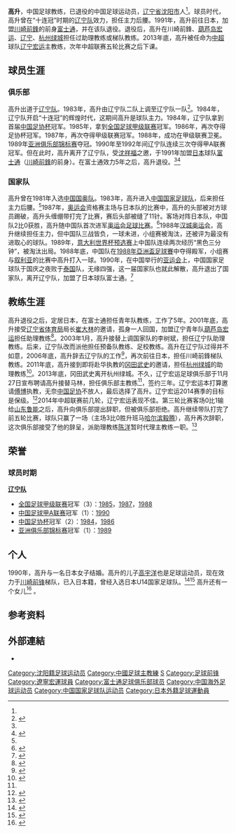 {{Football manager infobox
| playername = 高升
| fullname = 高升
| englishfullname = 
| nickname = 
| countryofbirth = {{CHN}}
| cityofbirth = [[辽宁省|辽宁省]][[沈阳市|沈阳市]]
| dateofbirth = {{birth date and age|df=yes|1962|5|10}}
| height = {{height|m=1.83}}
| position = 后腰
| currentclub = 
| years1 = 1983 - 1991
| clubs1 = [[辽宁宏运|辽宁队]]
| caps1  = 
| goals1 =
| years2 = 1991 - 1995
| clubs2 = [[川崎前鋒|富士通]]
| caps2  = 
| goals2 =
| youthyears1 = 1976 - 1983
| youthclubs1 = 辽宁
| nationalyears = 1983 - 1990
| nationalteam = {{fb|CHN}}
| nationalcaps1 = 55
| nationalgoals1 = 3
| manageryears1 = 1996 - 2001
| managerclubs1 = [[川崎前鋒|川崎前鋒]]<small>（青年队教练）</small>
| manageryears2 = 2002 - 2003
| managerclubs2 = [[葫芦岛宏运|葫芦岛宏运]]<small>（助理教练）</small>
| manageryears3 = 2003 - 2005
| managerclubs3 = [[辽宁宏运|辽宁中誉]]<small>（助理教练）</small>
| manageryears4 = 2005 - 2011
| managerclubs4 = 川崎前鋒<small>（梯队教练）</small>
| manageryears5 = 2012 - 2013
| managerclubs5 = [[杭州绿城|杭州绿城]]<small>（助理教练）</small>
| manageryears6 = 2013 - 2014
| managerclubs6 = [[辽宁宏运|辽宁宏运]]
|}}
{{noteTA
|G1=足球
}}
'''高升'''{{BD|1962年|5月10日|||catIdx=Gao,高}}，中国足球教练，已退役的中国足球运动员，[[辽宁省|辽宁省]][[沈阳市|沈阳市]]人<ref name=fc/>。球员时代，高升曾在“十连冠”时期的[[辽宁宏运|辽宁队]]效力，担任主力后腰。1991年，高升前往日本，加盟[[川崎前鋒|川崎前鋒]]的前身[[川崎前鋒|富士通]]，并在该队退役。退役后，高升在川崎前鋒、[[葫芦岛宏运|葫芦岛宏运]]、[[辽宁宏运|辽宁]]、[[杭州绿城|杭州绿城]]担任过助理教练或梯队教练。2013年底，高升被任命为[[中超|中超]]球队[[辽宁宏运|辽宁宏运]]主教练，次年中超联赛五轮比赛之后下课。

== 球员生涯 ==
=== 俱乐部 ===
高升出道于[[辽宁宏运|辽宁队]]。1983年，高升由辽宁队二队上调至辽宁队一队<ref>{{cite news|title=辽宁足球的风雨历程：85开启十连冠伟业 98重振雄风|url=http://sports.sina.com.cn/c/2008-05-13/07523658922.shtml|accessdate=2013-11-28|newspaper=沈阳晚报|date=2008-05-13|archive-date=2020-08-30|archive-url=https://web.archive.org/web/20200830143230/http://sports.sina.com.cn/c/2008-05-13/07523658922.shtml|dead-url=no}}</ref>。1984年，辽宁队开启“十连冠”的辉煌时代，这期间高升是球队主力。1984年，辽宁队拿到首届[[中国足协杯|中国足协杯]]冠军。1985年，拿到[[全国足球甲级联赛|全国足球甲级联赛]]冠军。1986年，再次夺得足协杯冠军。1987年，再次夺得甲级联赛冠军。1988年，成功在甲级联赛卫冕。1989年[[亚洲俱乐部锦标赛|亚洲俱乐部锦标赛]]夺冠。1990年至1992年间辽宁队连续三次夺得甲A联赛冠军。但在此时，高升离开了辽宁队，受[[沈祥福|沈祥福]]之邀，于1991年加盟[[日本|日本]]球队[[川崎前鋒|富士通]]（[[川崎前鋒|川崎前鋒]]的前身）。在富士通效力5年之后，高升退役。<ref name=qsnj/><ref name=fc>{{cite web|title=关于聘用高升担任宏运足球队主教练的公告|url=http://www.lnhyfc.com/news/zw.asp?id=1627|publisher=辽宁宏运足球俱乐部|accessdate=2013-11-28|archive-url=https://web.archive.org/web/20131203080038/http://www.lnhyfc.com/news/zw.asp?id=1627|archive-date=2013-12-03|dead-url=yes}}</ref>

=== 国家队 ===
高升曾在1981年入选[[中国国奥队|中国国奥队]]。1983年，高升进入[[中国国家足球队|中国国家足球队]]，后来担任主力后腰。<ref name=fc/>1987年，[[奥运会|奥运会]]资格赛主场与日本队的比赛中，高升的头部被对方球员踢破，高升头缠绷带打完了比赛，赛后头部被缝了11针。客场对阵日本队，中国队2比0获胜，高升随中国队首次进军[[奥运会足球比赛|奥运会足球比赛]]。<ref>{{cite news|title=专访高升：忆88克日展国魂 看今朝国奥踏征程|url=http://2008.qq.com/a/20080804/002568.htm|accessdate=2013-11-28|newspaper=腾讯体育|date=2008-08-04|archive-url=https://web.archive.org/web/20131203002324/http://2008.qq.com/a/20080804/002568.htm|archive-date=2013-12-03|dead-url=yes}}</ref>1988年[[汉城奥运会|汉城奥运会]]，高升继续担任主力，但中国队三战皆负，一球未进，小组赛被淘汰，还被评为最没有进取心的球队。1989年，[[1990年意大利世界杯|意大利世界杯]][[1990年世界杯外围赛|预选赛]]上中国队连续两次经历“黑色三分钟”，被淘汰出局。1988年底，中国队在[[1988年亞洲盃足球賽|1988年亞洲盃足球賽]]中夺得殿军，小组赛与[[叙利亚|叙利亚]]的比赛中高升打入一球。1990年，在中国举行的[[北京亚运会|亚运会]]上，中国国家足球队于国庆之夜败于[[泰国|泰国]]队，无缘四强，这一届国家队也就此解散，高升退出了国家队，离开辽宁队，加盟了日本球队富士通。<ref name=qsnj>{{cite news|title=青少年足球教练之星高升：悲伤之后更多的是欢乐|url=http://sports.sina.com.cn/c/2004-12-24/20191318018.shtml|accessdate=2013-11-28|newspaper=新浪体育|date=2004-12-24|archive-date=2004-12-30|archive-url=https://web.archive.org/web/20041230162807/http://sports.sina.com.cn/c/2004-12-24/20191318018.shtml|dead-url=no}}</ref>

==教练生涯==
高升退役之后，定居日本，在富士通担任青年队教练，工作了5年。2001年底，高升接受[[辽宁省体育局|辽宁省体育局]]局长[[崔大林|崔大林]]的邀请，孤身一人回国，加盟辽宁青年队[[葫芦岛宏运|葫芦岛宏运]]担任助理教练<ref>{{cite news|title=高升用义气诠释足球 前国脚商讨为张惠康献爱心|url=http://sports.sohu.com/09/05/news210120509.shtml|accessdate=2013-11-28|newspaper=沈阳今报|date=2003-06-15|archive-date=2020-08-30|archive-url=https://web.archive.org/web/20200830143235/https://sports.sohu.com/09/05/news210120509.shtml|dead-url=no}}</ref>。2003年1月，高升接替上调国家队的李树斌，担任辽宁队助理教练。后来，辽宁队改而派他担任预备队教练、足校教练。高升在辽宁队过得并不如意，2006年底，高升辞去辽宁队的工作<ref>{{cite news|title=中国教练执教日本球队 辽宁助教远赴东洋淘金|url=http://sports.163.com/06/1130/09/315RD4QM00051C89.html|accessdate=2013-11-28|newspaper=网易体育|date=2006-11-30|archive-date=2016-03-05|archive-url=https://web.archive.org/web/20160305075206/http://sports.163.com/06/1130/09/315RD4QM00051C89.html|dead-url=no}}</ref>，再次前往日本，担任川崎前鋒梯队教练。2011年底，高升接到即将赴华执教的[[冈田武史|冈田武史]]的邀请，担任[[杭州绿城|杭州绿城]]的助理教练<ref>{{cite news|title=高升：都是因为冈田的一个电话|url=http://tech.hexun.com/2012-02-02/137697948.html|accessdate=2013-11-28|newspaper=沈阳晚报|date=2012-02-02|archive-url=https://web.archive.org/web/20131203055638/http://tech.hexun.com/2012-02-02/137697948.html|archive-date=2013-12-03|dead-url=yes}}</ref>。2013年底，冈田武史离开杭州绿城。不久，辽宁宏运足球俱乐部于11月27日宣布聘请高升接替马林，担任俱乐部主教练<ref name=fc/>，签约三年。辽宁宏运本打算邀请[[傅博|傅博]]执教，无奈[[中国足协|中国足协]]不放人，最后选择了高升。辽宁宏运2014赛季的目标是保级。<ref>{{cite news|title=辽足与耶夫蒂奇签约两年 主场迁往盘锦将成事实|url=http://sports.sohu.com/20131128/n390937830.shtml|accessdate=2013-11-28|newspaper=北国网-辽沈晚报|date=2013-11-28|archive-date=2013-12-04|archive-url=https://web.archive.org/web/20131204120032/http://sports.sohu.com/20131128/n390937830.shtml|dead-url=no}}</ref>2014年中超联赛前几轮，辽宁宏运表现不佳。第三轮比赛客场0比1输给[[山东鲁能|山东鲁能]]之后，高升向俱乐部提出辞职，但被俱乐部拒绝。高升继续带队打完了前五轮比赛，球队只赢了一场（主场3比0胜升班马[[哈尔滨毅腾|哈尔滨毅腾]]），高升再次辞职，这次俱乐部接受了他的辞呈，派助理教练[[陈洋|陈洋]]暂时代理主教练一职。<ref>{{cite news|title=辽足换帅高升请辞辽小虎时代名将接任 肇俊哲辅佐|url=http://sports.sina.com.cn/j/2014-04-09/17237111658.shtml|accessdate=2014-04-11|newspaper=新浪体育|date=2014-04-09|archive-date=2018-04-04|archive-url=https://web.archive.org/web/20180404201005/http://sports.sina.com.cn/j/2014-04-09/17237111658.shtml|dead-url=no}}</ref>

== 荣誉 ==
=== 球员时期 ===
'''[[辽宁宏运|辽宁队]]'''
* [[全国足球甲级联赛|全国足球甲级联赛]]冠军（3）：[[1985年全国足球甲级联赛|1985]]，[[1987年全国足球甲级联赛|1987]]，[[1988年全国足球甲级联赛|1988]]
* [[中国足球甲A联赛|中国足球甲A联赛]]冠军（1）：[[1990年中国足球甲A联赛|1990]]
* [[中国足协杯|中国足协杯]]冠军（2）：[[1984年中国足协杯|1984]]，[[1986年中国足协杯|1986]]
* [[亚洲俱乐部锦标赛|亚洲俱乐部锦标赛]]冠军（1）：[[1989年至1990年亞洲冠軍球會盃|1989]]

== 个人 ==
1990年，高升与一名日本女子结婚。高升的儿子[[高宇洋|高宇洋]]也是足球运动员，现在效力于[[川崎前锋|川崎前锋]]梯队，已入日本籍，曾经入选日本U14国家足球队。<ref>{{cite news|title=中国国脚之子入选日本队 希望之星22场进17球|url=http://sports.qq.com/a/20140203/002226.htm|accessdate=2014-04-13|newspaper=腾讯体育|date=2014-02-03|archive-date=2014-04-13|archive-url=https://web.archive.org/web/20140413154914/http://sports.qq.com/a/20140203/002226.htm|dead-url=no}}</ref><ref>{{cite news|title=日媒:辽足主帅高升向川崎提供情报 贵州警惕!|url=http://sports.qq.com/a/20140204/004375.htm|accessdate=2014-04-11|newspaper=腾讯体育|date=2014-02-04|archive-date=2014-04-13|archive-url=https://web.archive.org/web/20140413143107/http://sports.qq.com/a/20140204/004375.htm|dead-url=no}}</ref> 高升还有一个女儿<ref>{{cite news|title=女儿知高升辞职偷落泪 陈洋宏运首训强调快乐足球|url=http://sports.sina.com.cn/j/2014-04-11/07407113716.shtml|accessdate=2014-04-11|newspaper=沈阳晚报|date=2014-04-11|archive-date=2014-04-16|archive-url=https://web.archive.org/web/20140416073555/http://sports.sina.com.cn/j/2014-04-11/07407113716.shtml|dead-url=no}}</ref> 。

== 参考资料 ==
{{reflist}}

==外部連結==
* {{FIFA player|49751|高升}}

{{1988年亚洲杯足球赛中国参赛名单}}
{{1988年奥运会足球比赛中国参赛名单}}
{{2014年中超分类名单辽宁}}

{{DEFAULTSORT:Gao Sheng}}
[[Category:沈阳籍足球运动员|Category:沈阳籍足球运动员]]
[[Category:中國足球主教練|Category:中國足球主教練]]
[[Category:高姓|S]]
[[Category:足球前锋|Category:足球前锋]]
[[Category:遼寧宏運球員|Category:遼寧宏運球員]]
[[Category:富士通足球俱乐部球员|Category:富士通足球俱乐部球员]]
[[Category:中国海外足球运动员|Category:中国海外足球运动员]]
[[Category:中国国家足球队运动员|Category:中国国家足球队运动员]]
[[Category:日本外籍足球運動員|Category:日本外籍足球運動員]]